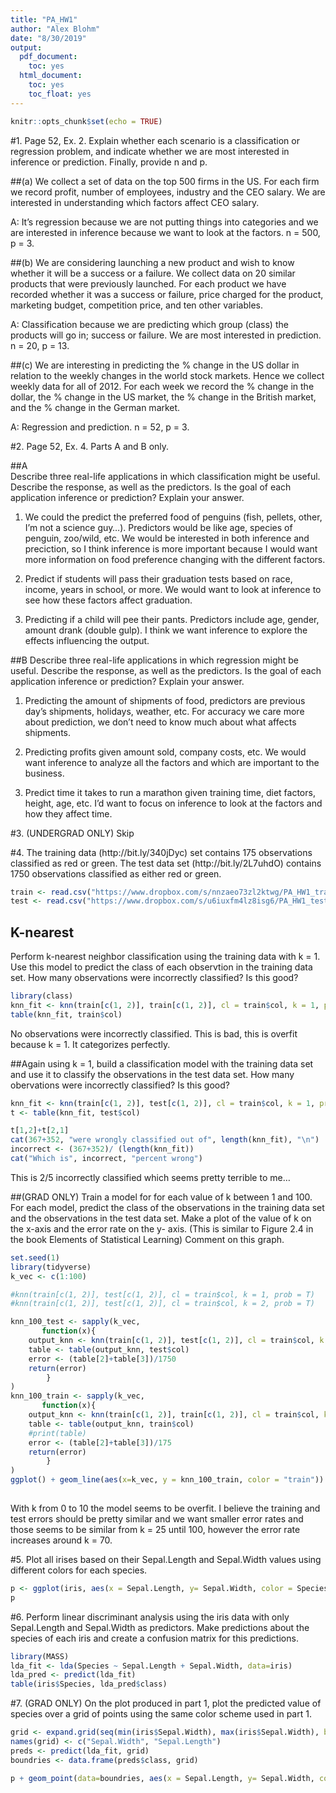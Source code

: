 ```yaml
---
title: "PA_HW1"
author: "Alex Blohm"
date: "8/30/2019"
output:
  pdf_document:
    toc: yes
  html_document:
    toc: yes
    toc_float: yes
---
```


```r
knitr::opts_chunk$set(echo = TRUE)
```


#1. 
Page 52, Ex. 2. Explain whether each scenario is a classification or regression problem, and indicate whether we are most interested in inference or prediction. Finally, provide n and p.

##(a) 
We collect a set of data on the top 500 firms in the US. For each firm we record profit, number of employees, industry and the CEO salary. We are interested in understanding which factors affect CEO salary.

A: It's regression because we are not putting things into categories and we are interested in inference because we want to look at the factors.  n = 500, p = 3. 

##(b) 
We are considering launching a new product and wish to know whether it will be a success or a failure. We collect data on 20 similar products that were previously launched. For each product we have recorded whether it was a success or failure, price charged for the product, marketing budget, competition price, and ten other variables.

A: Classification because we are predicting which group (class) the products will go in; success or failure.  We are most interested in prediction.  n = 20, p = 13.

##(c) 
We are interesting in predicting the % change in the US dollar in relation to the weekly changes in the world stock markets. Hence we collect weekly data for all of 2012. For each week we record the % change in the dollar, the % change in the US market, the % change in the British market, and the % change in the German market.

A: Regression and prediction. n = 52, p = 3.

#2. Page 52, Ex. 4. 
Parts A and B only.

##A  
Describe three real-life applications in which classification might be useful. Describe the response, as well as the predictors. Is the goal of each application inference or prediction? Explain your answer.

1.  We could the predict the preferred food of penguins (fish, pellets, other, I'm not a science guy...). Predictors would be like age, species of penguin, zoo/wild, etc.  We would be interested in both inference and preciction, so I think inference is more important because I would want more information on food preference changing with the different factors.

2. Predict if students will pass their graduation tests based on race, income, years in school, or more.  We would want to look at inference to see how these factors affect graduation.

3. Predicting if a child will pee their pants.  Predictors include age, gender, amount drank (double gulp).  I think we want inference to explore the effects influencing the output.


##B
Describe three real-life applications in which regression might be useful. Describe the response, as well as the predictors. Is the goal of each application inference or prediction? Explain your answer.

1. Predicting the amount of shipments of food, predictors are previous day's shipments, holidays, weather, etc.  For accuracy we care more about prediction, we don't need to know much about what affects shipments.

2. Predicting profits given amount sold, company costs, etc.  We would want inference to analyze all the factors and which are important to the business.

3. Predict time it takes to run a marathon given training time, diet factors, height, age, etc.  I'd want to focus on inference to look at the factors and how they affect time.


#3. (UNDERGRAD ONLY) 
Skip

#4. 
The training data (http://bit.ly/340jDyc) set contains 175 observations classified as red or green. The test data set (http://bit.ly/2L7uhdO) contains 1750 observations classified as either red or green.

```r
train <- read.csv("https://www.dropbox.com/s/nnzaeo73zl2ktwg/PA_HW1_train.csv?dl=1")
test <- read.csv("https://www.dropbox.com/s/u6iuxfm4lz8isg6/PA_HW1_test.csv?dl=1")
```


## K-nearest
Perform k-nearest neighbor classification using the training data with k = 1. Use this model to predict the class of each observtion in the training data set. How many observations were incorrectly classified? Is this good?

```r
library(class)
knn_fit <- knn(train[c(1, 2)], train[c(1, 2)], cl = train$col, k = 1, prob = T)
table(knn_fit, train$col)

```

No observations were incorrectly classified.  This is bad, this is overfit because k = 1.  It categorizes perfectly.

##Again using k = 1, 
build a classification model with the training data set and use it to classify the observations in the test data set. How many obervations were incorrectly classified? Is this good?

```r

knn_fit <- knn(train[c(1, 2)], test[c(1, 2)], cl = train$col, k = 1, prob = T)
t <- table(knn_fit, test$col)

t[1,2]+t[2,1]
cat(367+352, "were wrongly classified out of", length(knn_fit), "\n")
incorrect <- (367+352)/ (length(knn_fit))
cat("Which is", incorrect, "percent wrong")

```

This is 2/5 incorrectly classified which seems pretty terrible to me...

##(GRAD ONLY) 
Train a model for for each value of k between 1 and 100. For each model, predict the class of the observations in the training data set and the observations in the test data set. Make a plot of the value of k on the x-axis and the error rate on the y- axis. (This is similar to Figure 2.4 in the book Elements of Statistical Learning) Comment on this graph.
```r
set.seed(1)
library(tidyverse)
k_vec <- c(1:100)

#knn(train[c(1, 2)], test[c(1, 2)], cl = train$col, k = 1, prob = T)
#knn(train[c(1, 2)], test[c(1, 2)], cl = train$col, k = 2, prob = T)

knn_100_test <- sapply(k_vec, 
       function(x){
    output_knn <- knn(train[c(1, 2)], test[c(1, 2)], cl = train$col, k = x, prob = T)
    table <- table(output_knn, test$col)
    error <- (table[2]+table[3])/1750
    return(error)
        }
)
knn_100_train <- sapply(k_vec, 
       function(x){
    output_knn <- knn(train[c(1, 2)], train[c(1, 2)], cl = train$col, k = x, prob = T)
    table <- table(output_knn, train$col)
    #print(table)
    error <- (table[2]+table[3])/175
    return(error)
        }
)
ggplot() + geom_line(aes(x=k_vec, y = knn_100_train, color = "train")) + geom_line(aes(x=k_vec, y= knn_100_test, color = "test"))
                     
```

With k from 0 to 10 the model seems to be overfit.  I believe the training and test errors should be pretty similar and we want smaller error rates and those seems to be similar from k = 25 until 100, however the error rate increases around k = 70. 


#5. 
Plot all irises based on their Sepal.Length and Sepal.Width values using different colors for each species.

```r
p <- ggplot(iris, aes(x = Sepal.Length, y= Sepal.Width, color = Species)) + geom_point()
p
```


#6. 
Perform linear discriminant analysis using the iris data with only Sepal.Length and Sepal.Width as predictors. Make predictions about the species of each iris and create a confusion matrix for this predictions.

```r
library(MASS)
lda_fit <- lda(Species ~ Sepal.Length + Sepal.Width, data=iris)
lda_pred <- predict(lda_fit)
table(iris$Species, lda_pred$class)

```


#7. (GRAD ONLY) 
On the plot produced in part 1, plot the predicted value of species over a grid of points using the same color scheme used in part 1.
```r
grid <- expand.grid(seq(min(iris$Sepal.Width), max(iris$Sepal.Width), by = .01), seq(min(iris$Sepal.Length), max(iris$Sepal.Length), by = .01))
names(grid) <- c("Sepal.Width", "Sepal.Length")
preds <- predict(lda_fit, grid) 
boundries <- data.frame(preds$class, grid)

p + geom_point(data=boundries, aes(x = Sepal.Length, y= Sepal.Width, color = preds.class), alpha=.01)

```



